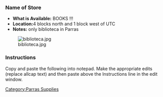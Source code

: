 ===Name of Store===
*'''What is Available:''' BOOKS !!!
*'''Location:'''4 blocks north and 1 block west of UTC
*'''Notes:''' only biblioteca in Parras
[[Image:biblioteca.jpg]]


===Instructions===
Copy and paste the following into notepad.  Make the appropriate edits (replace allcap text) and then paste above the Instructions line in the edit window.
{{Template:Parras supplies}}

[[Category:Parras Supplies]]